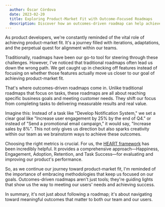 ```yaml
---
  author: Óscar Córdova
  date: 2023-02-20
  title: Exploring Product-Market Fit with Outcome-Focused Roadmaps
  description: Discover how an outcomes-driven roadmap can help achieve product-market fit and drive long-term success.
---
```


As product developers, we're constantly reminded of the vital role of achieving product-market fit. It's a journey filled with iterations, adaptations, and the perpetual quest for alignment within our teams.

Traditionally, roadmaps have been our go-to tool for steering through these challenges. However, I've noticed that traditional roadmaps often lead us down the wrong path. We get caught up in checking off features instead of focusing on whether those features actually move us closer to our goal of achieving product-market fit.

That's where outcomes-driven roadmaps come in. Unlike traditional roadmaps that focus on tasks, these roadmaps are all about reaching specific business goals and meeting customer needs. They shift our focus from completing tasks to delivering measurable results and real value.

Imagine this: Instead of a task like "Develop Notification System," we set a clear goal like "Increase user engagement by 25% by the end of Q4." or instead of "Send a promotional email campaign," it would say, "Increase sales by 8%". This not only gives us direction but also sparks creativity within our team as we brainstorm ways to achieve these outcomes.

Choosing the right metrics is crucial. For us, the [HEART framework](https://www.productplan.com/glossary/heart-framework/) has been incredibly helpful. It provides a comprehensive approach—Happiness, Engagement, Adoption, Retention, and Task Success—for evaluating and improving our product's performance.

So, as we continue our journey toward product-market fit, I'm reminded of the importance of embracing methodologies that keep us focused on our goals. Outcomes-driven roadmaps aren't just tools; they're guiding lights that show us the way to meeting our users' needs and achieving success.

In summary, it's not just about following a roadmap; it's about navigating toward meaningful outcomes that matter to both our team and our users.
